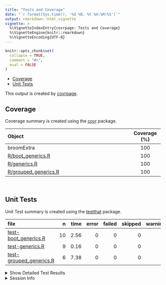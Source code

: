 ```yaml
---
title: "Tests and Coverage"
date: "`r format(Sys.time(), '%d %B, %Y %H:%M:%S')`"
output: rmarkdown::html_vignette
vignette: >
  %\VignetteIndexEntry{covrpage: Tests and Coverage}
  %\VignetteEngine{knitr::rmarkdown}
  %\VignetteEncoding{UTF-8}
---
```

  
```r
knitr::opts_chunk$set(
  collapse = TRUE,
  comment = "#>",
  eval = FALSE
)
```

<!--- Placeholder for tests/README.md Do Not Edit--->
  - [Coverage](#coverage)
  - [Unit Tests](#unit-tests)

This output is created by
[covrpage](https://github.com/metrumresearchgroup/covrpage).

## Coverage

Coverage summary is created using the
[covr](https://github.com/r-lib/covr) package.

| Object                                           | Coverage (%) |
| :----------------------------------------------- | :----------: |
| broomExtra                                       |     100      |
| [R/boot\_generics.R](https://github.com/IndrajeetPatil/broomExtra/tree/refactoring_boot_generics/R/boot_generics.R)       |     100      |
| [R/generics.R](https://github.com/IndrajeetPatil/broomExtra/tree/refactoring_boot_generics/R/generics.R)                  |     100      |
| [R/grouped\_generics.R](https://github.com/IndrajeetPatil/broomExtra/tree/refactoring_boot_generics/R/grouped_generics.R) |     100      |

<br>

## Unit Tests

Unit Test summary is created using the
[testthat](https://github.com/r-lib/testthat) package.

| file                                                         |  n | time | error | failed | skipped | warning |
| :----------------------------------------------------------- | -: | ---: | ----: | -----: | ------: | ------: |
| [test-boot\_generics.R](https://github.com/IndrajeetPatil/broomExtra/tree/refactoring_boot_generics/tests/testthat/test-boot_generics.R)       | 10 | 2.56 |     0 |      0 |       0 |       0 |
| [test-generics.R](https://github.com/IndrajeetPatil/broomExtra/tree/refactoring_boot_generics/tests/testthat/test-generics.R)                  |  9 | 0.16 |     0 |      0 |       0 |       0 |
| [test-grouped\_generics.R](https://github.com/IndrajeetPatil/broomExtra/tree/refactoring_boot_generics/tests/testthat/test-grouped_generics.R) |  6 | 7.38 |     0 |      0 |       0 |       0 |

<details closed>

<summary> Show Detailed Test Results </summary>

| file                                                             | context                 | test                      | status | n | time |
| :--------------------------------------------------------------- | :---------------------- | :------------------------ | :----- | -: | ---: |
| [test-boot\_generics.R](https://github.com/IndrajeetPatil/broomExtra/tree/refactoring_boot_generics/tests/testthat/test-boot_generics.R#L41)       | boot\_generics work     | `boot_tidy()` works       | PASS   | 3 | 1.22 |
| [test-boot\_generics.R](https://github.com/IndrajeetPatil/broomExtra/tree/refactoring_boot_generics/tests/testthat/test-boot_generics.R#L83)       | boot\_generics work     | `boot_glance()` works     | PASS   | 4 | 1.29 |
| [test-boot\_generics.R](https://github.com/IndrajeetPatil/broomExtra/tree/refactoring_boot_generics/tests/testthat/test-boot_generics.R#L120)      | boot\_generics work     | `boot_augment()` works    | PASS   | 3 | 0.05 |
| [test-generics.R](https://github.com/IndrajeetPatil/broomExtra/tree/refactoring_boot_generics/tests/testthat/test-generics.R#L13_L15)              | generics work           | `tidy()` works            | PASS   | 3 | 0.06 |
| [test-generics.R](https://github.com/IndrajeetPatil/broomExtra/tree/refactoring_boot_generics/tests/testthat/test-generics.R#L39_L41)              | generics work           | `glance()` works          | PASS   | 3 | 0.04 |
| [test-generics.R](https://github.com/IndrajeetPatil/broomExtra/tree/refactoring_boot_generics/tests/testthat/test-generics.R#L65_L67)              | generics work           | `augment()` works         | PASS   | 3 | 0.06 |
| [test-grouped\_generics.R](https://github.com/IndrajeetPatil/broomExtra/tree/refactoring_boot_generics/tests/testthat/test-grouped_generics.R#L20) | grouped\_generics works | `grouped_tidy()` works    | PASS   | 2 | 2.25 |
| [test-grouped\_generics.R](https://github.com/IndrajeetPatil/broomExtra/tree/refactoring_boot_generics/tests/testthat/test-grouped_generics.R#L50) | grouped\_generics works | `grouped_glance()` works  | PASS   | 2 | 1.77 |
| [test-grouped\_generics.R](https://github.com/IndrajeetPatil/broomExtra/tree/refactoring_boot_generics/tests/testthat/test-grouped_generics.R#L79) | grouped\_generics works | `grouped_augment()` works | PASS   | 2 | 3.36 |

</details>

<details>

<summary> Session Info </summary>

| Field    | Value                            |
| :------- | :------------------------------- |
| Version  | R version 3.6.1 (2019-07-05)     |
| Platform | x86\_64-w64-mingw32/x64 (64-bit) |
| Running  | Windows 10 x64 (build 16299)     |
| Language | English\_United States           |
| Timezone | America/New\_York                |

| Package  | Version |
| :------- | :------ |
| testthat | 2.2.1   |
| covr     | 3.3.0   |
| covrpage | 0.0.70  |

</details>

<!--- Final Status : pass --->
